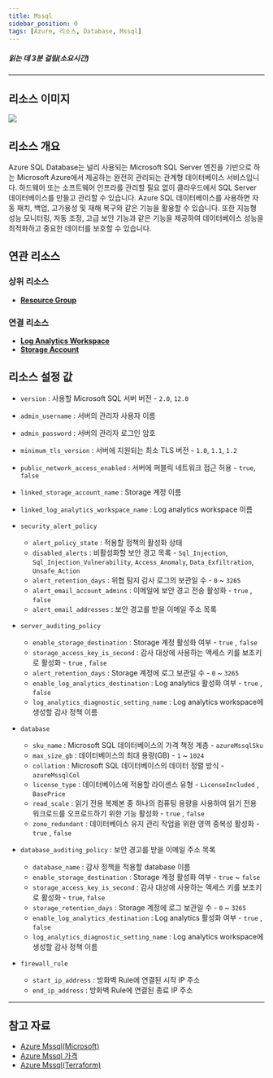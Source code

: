 ```yaml
---
title: Mssql
sidebar_position: 0
tags: [Azure, 리소스, Database, Mssql]
---
```





##### 읽는 데 3분 걸림(소요시간)

*****

## 리소스 이미지
<img src={icon} />

## 리소스 개요
Azure SQL Database는 널리 사용되는 Microsoft SQL Server 엔진을 기반으로 하는 Microsoft Azure에서 제공하는 완전히 관리되는 관계형 데이터베이스 서비스입니다. 
하드웨어 또는 소프트웨어 인프라를 관리할 필요 없이 클라우드에서 SQL Server 데이터베이스를 만들고 관리할 수 있습니다.
Azure SQL 데이터베이스를 사용하면 자동 패치, 백업, 고가용성 및 재해 복구와 같은 기능을 활용할 수 있습니다. 
또한 지능형 성능 모니터링, 자동 조정, 고급 보안 기능과 같은 기능을 제공하여 데이터베이스 성능을 최적화하고 중요한 데이터를 보호할 수 있습니다.


## 연관 리소스
### 상위 리소스
- [**Resource Group**](https://docs.cstudio.app/docs/resource/azure/Base/ResourceGroup)

### 연결 리소스
- [**Log Analytics Workspace**](https://docs.cstudio.app/docs/resource/azure/LogAnalytics/LogAnalyticsWorkspace)
- [**Storage Account**](https://docs.cstudio.app/docs/resource/azure/Storage/StorageAccount)



## 리소스 설정 값
- ```version``` : 사용할 Microsoft SQL 서버 버전 - ```2.0```, ```12.0```

- ```admin_username``` : 서버의 관리자 사용자 이름

- ```admin_password``` : 서버의 관리자 로그인 암호

- ```minimum_tls_version``` : 서버에 지원되는 최소 TLS 버전 - ```1.0```, ```1.1```, ```1.2```

- ```public_network_access_enabled``` : 서버에 퍼블릭 네트워크 접근 허용 - ```true```, ```false```

- ```linked_storage_account_name``` : Storage 계정 이름

- ```linked_log_analytics_workspace_name``` : Log analytics workspace 이름


- ```security_alert_policy```
  + ```alert_policy_state``` : 적용할 정책의 활성화 상태
  + ```disabled_alerts``` : 비활성화할 보안 경고 목록 - ```Sql_Injection```, ```Sql_Injection_Vulnerability```, ```Access_Anomaly```, ```Data_Exfiltration```, ```Unsafe_Action```
  + ```alert_retention_days``` : 위협 탐지 감사 로그의 보관일 수 - ```0``` ~ ```3265```
  + ```alert_email_account_admins``` : 이메일에 보안 경고 전송 활성화 - ```true``` , ```false```
  + ```alert_email_addresses``` : 보안 경고를 받을 이메일 주소 목록 


- ```server_auditing_policy```
  + ```enable_storage_destination``` : Storage 계정 활성화 여부 - ```true``` , ```false```
  + ```storage_access_key_is_second``` : 감사 대상에 사용하는 액세스 키를 보조키로 활성화 - ```true``` , ```false```
  + ```alert_retention_days``` : Storage 계정에 로그 보관일 수 - ```0``` ~ ```3265```
  + ```enable_log_analytics_destination``` : Log analytics 활성화 여부 - ```true``` , ```false```
  + ```log_analytics_diagnostic_setting_name``` : Log analytics workspace에 생성할 감사 정책 이름


- ```database```
  + ```sku_name``` : Microsoft SQL 데이터베이스의 가격 책정 계층 - ```azureMssqlSku``` 
  + ```max_size_gb``` : 데이터베이스의 최대 용량(GB) - ```1``` ~ ```1024```
  + ```collation``` : Microsoft SQL 데이터베이스의 데이터 정렬 방식 - ```azureMssqlCol```
  + ```license_type``` : 데이터베이스에 적용할 라이센스 유형 - ```LicenseIncluded``` , ```BasePrice```
  + ```read_scale``` : 읽기 전용 복제본 중 하나의 컴퓨팅 용량을 사용하여 읽기 전용 워크로드를 오프로드하기 위한 기능 활성화 - ```true``` , ```false```
  + ```zone_redundant``` : 데이터베이스 유지 관리 작업을 위한 영역 중복성 활성화 - ```true``` , ```false```


- ```database_auditing_policy``` : 보안 경고를 받을 이메일 주소 목록
  + ```database_name``` : 감사 정책을 적용할 database 이름 
  + ```enable_storage_destination``` : Storage 계정 활성화 여부 - ```true``` ~ ```false```
  + ```storage_access_key_is_second``` : 감사 대상에 사용하는 액세스 키를 보조키로 활성화 - ```true```, ```false```
  + ```storage_retention_days``` : Storage 계정에 로그 보관일 수 - ```0``` ~ ```3265```
  + ```enable_log_analytics_destination``` : Log analytics 활성화 여부 - ```true``` , ```false```
  + ```log_analytics_diagnostic_setting_name``` : Log analytics workspace에 생성할 감사 정책 이름 


- ```firewall_rule```
  + ```start_ip_address``` : 방화벽 Rule에 연결된 시작 IP 주소
  + ```end_ip_address``` : 방화벽 Rule에 연결된 종료 IP 주소
 

*****
## 참고 자료
- [Azure Mssql(Microsoft)](https://learn.microsoft.com/ko-kr/azure/azure-sql/database/sql-database-paas-overview?view=azuresql)
- [Azure Mssql 가격](https://azure.microsoft.com/ko-kr/pricing/details/azure-sql-database/single/) 
- [Azure Mssql(Terraform)](https://registry.terraform.io/providers/hashicorp/azurerm/latest/docs/resources/mssql_server)
